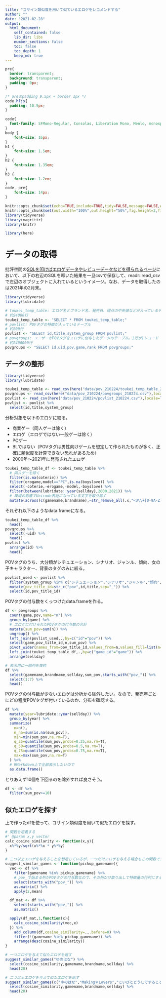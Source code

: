 ---
title: "コサイン類似度を用いて似ているエロゲをレコメンドする"
author: ""
date: "2021-02-28"
output: 
  html_document:
    self_contained: false
    lib_dir: libs
    number_sections: false
    toc: false
    toc_depth: 1
    keep_md: true
---
<!--
<style type="text/css">
@import "https://cdnjs.cloudflare.com/ajax/libs/highlight.js/10.5.0/styles/rainbow.min.css";
</style>
-->

```{css, echo=FALSE,eval=FALSE}
pre{
  border: transparent;
  background: transparent;
  padding: 0px;
}

/* preのpadding 9.5px + border 1px */
code.hljs{
  padding: 10.5px;
}

code{
  font-family: SFMono-Regular, Consolas, Liberation Mono, Menlo, monospace;
}
body {
    font-size: 16px;
}
h1 {
    font-size: 1.5em;
}
h2 {
    font-size: 1.35em;
}
h3 {
    font-size: 1.2em;
}
code, pre{
    font-size: 14px;
}
```


```{r setup, include=FALSE}
knitr::opts_chunk$set(echo=TRUE,include=TRUE,tidy=FALSE,message=FALSE,warning=FALSE,error=FALSE,cache=FALSE)
knitr::opts_chunk$set(out.width="100%",out.height="50%",fig.height=2,fig.align="center")
library(tidyverse)
library(magrittr)
library(knitr)
```

```{r,include=FALSE}
library(here)
```


# データの取得

批評空間の[SQLを叩けばエロゲデータやレビューデータなどを得られるページ](https://erogamescape.dyndns.org/~ap2/ero/toukei_kaiseki/sql_for_erogamer_index.php)において、以下の右辺のSQLを叩いた結果を一旦csvで保存して、readr::read_csvで左辺のオブジェクトに入れているというイメージ。なお、データを取得したのは2021年の2月末。

```{r,eval=FALSE}
library(tidyverse)
library(lubridate)

# toukei_temp_table: エロゲ名とブランド名、発売日、得点の中央値などが入っているテーブル
# 約24000行
toukei_temp_table <- "SELECT * FROM toukei_temp_table;"
# povlist: POVタグの特徴が入っているテーブル
# 約200行
povlist <- "SELECT id,title,system_group FROM povlist;"
# povgroups: ユーザーがPOVタグをエロゲに付与したデータのテーブル。1行が1レコード
# 約2400000行
povgroups <- "SELECT id,uid,pov,game,rank FROM povgroups;"
```

## データの整形

```{r,include=FALSE}
library(tidyverse)
library(lubridate)

toukei_temp_table <- read_csv(here("data/pov_210224/toukei_temp_table_210224.csv"),locale=locale(encoding="Shift-JIS"))
povgroups <- read_csv(here("data/pov_210224/povgroups_210224.csv"),locale=locale(encoding="Shift-JIS"))
povlist <- read_csv(here("data/pov_210224/povlist_210224.csv"),locale=locale(encoding="Shift-JIS"))
povlist <- povlist %>% 
  select(id,title,system_group)
```

分析対象を以下のエロゲに絞る。

- 商業ゲー（同人ゲーは除く）
- エロゲ（エロゲではない一般ゲーは除く）
- PCゲー
- BLではない（POVタグは男性向けゲームを想定して作られたものが多く、正確に類似度を計算できない恐れがあるため）
- 2000年～2021年に発売されたエロゲ

```{r}
toukei_temp_table_df <- toukei_temp_table %>% 
  # 同人ゲーを除く
  filter(is.na(coterie)) %>% 
  filter(erogame,model=="PC",is.na(boyslove)) %>% 
  select(-coterie,-erogame,-model,-boyslove) %>% 
  filter(between(lubridate::year(sellday),2000,2021)) %>% 
  # 環境の影響でUnicode表記になっている文字を取り除く
  mutate(across(c(gamename,brandname),~str_remove_all(.x,"<U\\+[0-9A-Z]+>")))
```

それぞれ以下のようなdata.frameになる。

```{r}
toukei_temp_table_df %>% 
  head()
povgroups %>% 
  select(-uid) %>% 
  head()
povlist %>% 
  arrange(id) %>% 
  head()
```

POVタグのうち、大分類がシチュエーション、シナリオ、ジャンル、傾向、女の子キャラクター、背景のタグのみに絞る。

```{r}
povlist_used <- povlist %>% 
  filter(system_group %in% c("シチュエーション","シナリオ","ジャンル","傾向","女の子キャラクター","背景")) %>% 
  mutate(pov_title_id=str_c("pov",id,title,sep="_")) %>% 
  select(id,pov_title_id)
```

POVタグの付与数をくっつけたdata.frameを作る。

```{r}
df <- povgroups %>% 
  count(game,pov,name="n") %>% 
  group_by(game) %>% 
  # エロゲに付けられたPOVタグの付与数の合計
  mutate(sum_pov=sum(n)) %>% 
  ungroup() %>% 
  left_join(povlist_used,.,by=c("id"="pov")) %>% 
  select(game,pov_title_id,n,sum_pov) %>% 
  pivot_wider(names_from=pov_title_id,values_from=n,values_fill=list(n=0)) %>% 
  left_join(toukei_temp_table_df,.,by=c("game_id"="game")) %>% 
  arrange(sellday)

# 表示用に一部列を抜粋
df %>% 
  select(gamename,brandname,sellday,sum_pov,starts_with("pov_")) %>% 
  select(1:7) %>% 
  head()
```

POVタグの付与数が少ないエロゲは分析から除外したい。なので、発売年ごとにどの程度POVタグが付いているのか、分布を確認する。

```{r}
df %>% 
  mutate(year=lubridate::year(sellday)) %>% 
  group_by(year) %>% 
  summarize(
    n=n(),
    n_na=sum(is.na(sum_pov)),
    min=min(sum_pov,na.rm=T),
    q_25=quantile(sum_pov,probs=0.25,na.rm=T),
    q_50=quantile(sum_pov,probs=0.5,na.rm=T),
    q_75=quantile(sum_pov,probs=0.75,na.rm=T),
    max=max(sum_pov,na.rm=T)
  ) %>% 
  # RMarkdown上で全部表示したいので
  as.data.frame()
```

とりあえず10個を下回るのを除外すれば良さそう。

```{r}
df <- df %>% 
  filter(sum_pov>=10)
```

## 似たエロゲを探す

上で作ったdfを使って、コサイン類似度を用いて似たエロゲを探す。

```{r}
# 関数を定義する
#' @param x,y vector
calc_cosine_similarity <- function(x,y){
  x%*%y/sqrt(x%*%x * y%*%y)
}

# 二つ以上エロゲを与えることを想定しているが、一つだけエロゲを与える場合もこの関数でカバーできる
suggest_similar_games <- function(pickup_gamename){
  vec <- df %>% 
    filter(gamename %in% pickup_gamename) %>% 
    # pov_で始まる列がPOVタグの付与数なので、その列だけ取り出して特徴量の行列にする
    select(starts_with("pov_")) %>% 
    as.matrix() %>% 
    apply(2,mean)

  df_mat <- df %>% 
    select(starts_with("pov_")) %>% 
    as.matrix()

  apply(df_mat,1,function(x){
    calc_cosine_similarity(vec,x)
  }) %>% 
    add_column(df,cosine_similarity=.,.before=0) %>% 
    filter(!(gamename %in% pickup_gamename)) %>% 
    arrange(desc(cosine_similarity))
}
```

```{r}
# 一つエロゲを与えて似たエロゲを返す
suggest_similar_games("ゆのはな") %>% 
  select(cosine_similarity,gamename,brandname,sellday) %>% 
  head(20)

# 二つ以上エロゲを与えて似たエロゲを返す
suggest_similar_games(c("ゆのはな","Making＊Lovers","こいびとどうしですることぜんぶ")) %>% 
  select(cosine_similarity,gamename,brandname,sellday) %>% 
  head(20)
```

